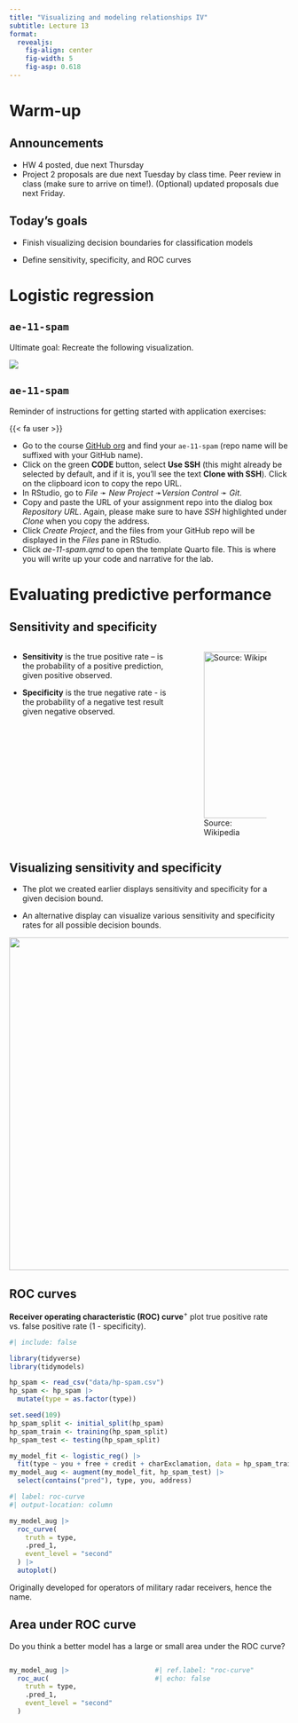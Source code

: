 ```yaml
---
title: "Visualizing and modeling relationships IV"
subtitle: Lecture 13
format: 
  revealjs:
    fig-align: center
    fig-width: 5
    fig-asp: 0.618
---
```


# Warm-up

## Announcements

-   HW 4 posted, due next Thursday
-   Project 2 proposals are due next Tuesday by class time. Peer review in class (make sure to arrive on time!). (Optional) updated proposals due next Friday.

## Today's goals

-   Finish visualizing decision boundaries for classification models

-   Define sensitivity, specificity, and ROC curves

# Logistic regression

## `ae-11-spam` {.smaller}

Ultimate goal: Recreate the following visualization.

![](images/decision-regions-1.png)

## `ae-11-spam` {.smaller}

Reminder of instructions for getting started with application exercises:

::: task
{{< fa user >}}

-   Go to the course [GitHub org](https://github.com/sta113-f23) and find your `ae-11-spam` (repo name will be suffixed with your GitHub name).
-   Click on the green **CODE** button, select **Use SSH** (this might already be selected by default, and if it is, you'll see the text **Clone with SSH**). Click on the clipboard icon to copy the repo URL.
-   In RStudio, go to *File* ➛ *New Project* ➛*Version Control* ➛ *Git*.
-   Copy and paste the URL of your assignment repo into the dialog box *Repository URL*. Again, please make sure to have *SSH* highlighted under *Clone* when you copy the address.
-   Click *Create Project*, and the files from your GitHub repo will be displayed in the *Files* pane in RStudio.
-   Click *ae-11-spam.qmd* to open the template Quarto file. This is where you will write up your code and narrative for the lab.
:::

# Evaluating predictive performance

## Sensitivity and specificity

::: columns
::: {.column width="60%"}
-   **Sensitivity** is the true positive rate -- is the probability of a positive prediction, given positive observed.

-   **Specificity** is the true negative rate - is the probability of a negative test result given negative observed.
:::

::: {.column width="40%"}
![Source: Wikipedia](images/clipboard-3258248075.png){width="300"}
:::
:::

## Visualizing sensitivity and specificity

-   The plot we created earlier displays sensitivity and specificity for a given decision bound.

-   An alternative display can visualize various sensitivity and specificity rates for all possible decision bounds.

![](images/decision-regions-1.png){fig-align="center" width="600"}

## ROC curves

**Receiver operating characteristic (ROC) curve**^+^ plot true positive rate vs. false positive rate (1 - specificity).

```r
#| include: false

library(tidyverse)
library(tidymodels)

hp_spam <- read_csv("data/hp-spam.csv")
hp_spam <- hp_spam |>
  mutate(type = as.factor(type))

set.seed(109)
hp_spam_split <- initial_split(hp_spam)
hp_spam_train <- training(hp_spam_split)
hp_spam_test <- testing(hp_spam_split)

my_model_fit <- logistic_reg() |>
  fit(type ~ you + free + credit + charExclamation, data = hp_spam_train)
my_model_aug <- augment(my_model_fit, hp_spam_test) |>
  select(contains("pred"), type, you, address)
```

```r
#| label: roc-curve
#| output-location: column

my_model_aug |>
  roc_curve(
    truth = type,
    .pred_1,
    event_level = "second"
  ) |>
  autoplot()
```

::: aside
Originally developed for operators of military radar receivers, hence the name.
:::

## Area under ROC curve

::: task
Do you think a better model has a large or small area under the ROC curve?
:::

::: columns
::: {.column width="50%"}
```r
my_model_aug |>
  roc_auc(
    truth = type,
    .pred_1,
    event_level = "second"
  )
```
:::

::: {.column width="50%"}
```r
#| ref.label: "roc-curve"
#| echo: false
```
:::
:::
